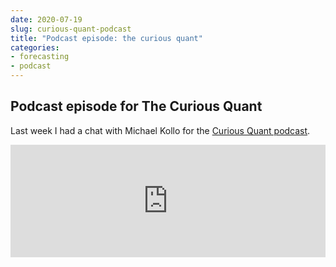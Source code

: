 ```yaml
---
date: 2020-07-19
slug: curious-quant-podcast
title: "Podcast episode: the curious quant"
categories:
- forecasting
- podcast
---
```


## Podcast episode for The Curious Quant

Last week I had a chat with Michael Kollo for the [Curious Quant podcast](https://www.investmentmagazine.com.au/category/insights-education/the-curious-quant/).

<iframe width="100%" height="180" frameborder="no" scrolling="no" seamless src="https://share.transistor.fm/e/dc2dfd76"></iframe>

